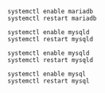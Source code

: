 
<Tabs groupId="database-sync">
<TabItem value="MariaDB" label="MariaDB">

```shell
systemctl enable mariadb
systemctl restart mariadb
```

</TabItem>
<TabItem value="MySQL" label="MySQL">

<Tabs groupId="sync">
<TabItem value="Alma / RHEL / Oracle Linux 8" label="Alma / RHEL / Oracle Linux 8">

```shell
systemctl enable mysqld
systemctl restart mysqld
```

</TabItem>
<TabItem value="Alma / RHEL / Oracle Linux 9" label="Alma / RHEL / Oracle Linux 9">

```shell
systemctl enable mysqld
systemctl restart mysqld
```

</TabItem>
<TabItem value="Debian 11 & 12" label="Debian 11 & 12">

```shell
systemctl enable mysql
systemctl restart mysql
```

</TabItem>
</Tabs>

</TabItem>
</Tabs>
